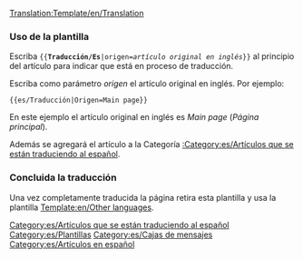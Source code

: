 <noinclude>[[Translation:Template/en/Translation]]</noinclude><noinclude></noinclude>
{{en/Ambox| type  = style
| image = en/Translation.png
| text  = <strong>Este artículo se está traduciendo del original en inglés: <includeonly>[{{SERVER}}{{localurl:{{NAMESPACE}}:{{{origen}}}|action=view}} {{{origen}}}]</includeonly><noinclude>{{{origen}}}</noinclude>.</strong><br/>
<p style="font-size: 90%">Puedes colaborar ayudando a su [{{SERVER}}{{localurl:{{NAMESPACE}}:{{PAGENAME}}|action=edit}} mejora en la redacción]. Usa el [[en/Wiki/Manual of Style|Manual de Estilo]] para una correcta edición.<br/>
Recuerda quitar esta plantilla una vez que el artículo haya sido correctamente traducido.</p>
}}
<includeonly>[[Category:es/Artículos que se están traduciendo al español]]</includeonly><noinclude>
===Uso de la plantilla ===
Escriba <code><nowiki>{{</nowiki>'''Traducción/Es'''|origen=''artículo original en inglés''<nowiki>}}</nowiki></code> al principio del artículo para indicar que está en proceso de traducción.
<p>Escriba como parámetro ''origen'' el artículo original en inglés. Por ejemplo:</p>
<pre>{{es/Traducción|Origen=Main page}}</pre>
En este ejemplo el artículo original en inglés es ''Main page'' (''Página principal'').
<p>Además se agregará el artículo a la Categoría [[:Category:es/Artículos que se están traduciendo al español]].</p>

===Concluida la traducción===
Una vez completamente traducida la página retira esta plantilla y usa la plantilla [[Template:en/Other languages]].

[[Category:es/Plantillas]][[Category:es/Cajas de mensajes]][[Category:es/Artículos en español]]
</noinclude>